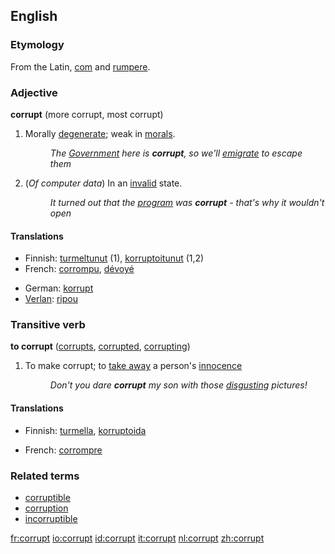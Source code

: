 == English ==
=== Etymology ===
From the Latin, [[com]] and [[rumpere]].

=== Adjective ===
'''corrupt''' (more corrupt, most corrupt)
# Morally [[degenerate]]; weak in [[morals]].
#: ''The [[Government]] here is '''corrupt''', so we'll [[emigrate]] to escape them''
# (''Of computer data'') In an [[invalid]] state.
#: ''It turned out that the [[program]] was '''corrupt''' - that's why it wouldn't open''

==== Translations ====
{{top}}
*Finnish: [[turmeltunut]] (1), [[korruptoitunut]] (1,2)
*French: [[corrompu]], [[dévoyé]]
{{mid}}
*German: [[korrupt]]
*[[Verlan]]: [[ripou]]
{{bottom}}

===Transitive verb===
'''to corrupt''' ([[corrupts]], [[corrupted]], [[corrupting]])
#To make corrupt; to [[take away]] a person's [[innocence]]
#: ''Don't you dare '''corrupt''' my son with those [[disgusting]] pictures!''

==== Translations ====
{{top}}
*Finnish: [[turmella]], [[korruptoida]]
{{mid}}
*French: [[corrompre]]
{{bottom}}

=== Related terms ===
*[[corruptible]]
*[[corruption]]
*[[incorruptible]]

[[fr:corrupt]]
[[io:corrupt]]
[[id:corrupt]]
[[it:corrupt]]
[[nl:corrupt]]
[[zh:corrupt]]